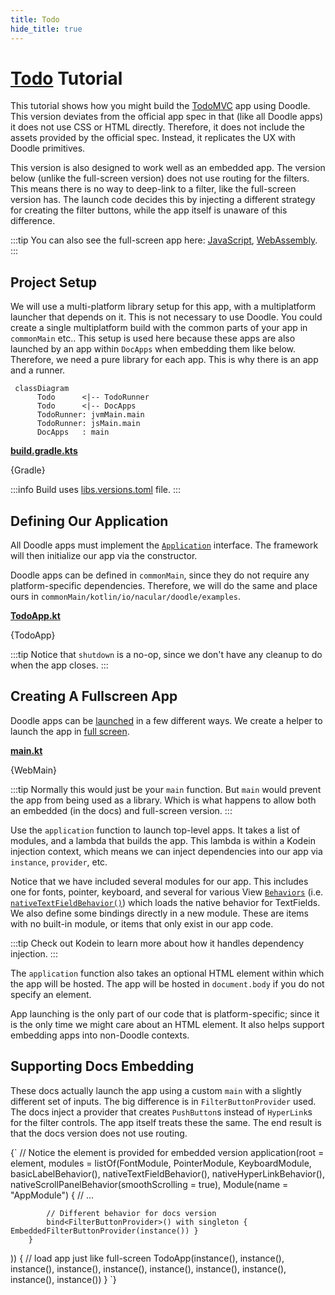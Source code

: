 ```yaml
---
title: Todo
hide_title: true
---
```




# [Todo](https://github.com/nacular/doodle-tutorials/tree/master/Todo) Tutorial

This tutorial shows how you might build the [TodoMVC](http://todomvc.com) app using Doodle. This version deviates from the official app spec in that (like all Doodle apps) it does not use CSS or HTML directly. Therefore, it does not include the assets provided by the official spec. Instead, it replicates the UX with Doodle primitives.

This version is also designed to work well as an embedded app. The version below (unlike the full-screen version) does not use routing for the filters. This means there is no way to deep-link to a filter, like the full-screen version has. The launch code decides this by injecting a different strategy for creating the filter buttons, while the app itself is unaware of this difference.

<DoodleCodeBlock function="todo" height="700" />

:::tip
You can also see the full-screen app here: [JavaScript](https://nacular.github.io/doodle-tutorials/todo), [WebAssembly](https://nacular.github.io/doodle-tutorials/todo_wasm).
:::

## Project Setup

We will use a multi-platform library setup for this app, with a multiplatform launcher that depends on it. This is not necessary to use Doodle. You could create a single multiplatform build with the common parts of your app in `commonMain` etc.. This setup is used here because these apps are also launched by an app within `DocApps` when embedding them like below. Therefore, we need a pure library for each app. This is why there is an app and a runner.

```mermaid
 classDiagram
      Todo      <|-- TodoRunner
      Todo      <|-- DocApps
      TodoRunner: jvmMain.main
      TodoRunner: jsMain.main
      DocApps   : main
```

<Tabs>
<TabItem value="Todo">

[**build.gradle.kts**](https://github.com/nacular/doodle-tutorials/blob/master/Todo/build.gradle.kts)

<KPlayground>{Gradle}</KPlayground>

</TabItem>
</Tabs>

:::info
Build uses [libs.versions.toml](https://github.com/nacular/doodle-tutorials/blob/master/gradle/libs.versions.toml) file.
:::

## Defining Our Application

All Doodle apps must implement the [`Application`](https://nacular.github.io/doodle/docs/applications) interface. The framework will then initialize our app via the constructor.

Doodle apps can be defined in `commonMain`, since they do not require any platform-specific dependencies. Therefore, we will do the same and place ours in `commonMain/kotlin/io/nacular/doodle/examples`.

[**TodoApp.kt**](https://github.com/nacular/doodle-tutorials/blob/master/Todo/src/commonMain/kotlin/io/nacular/doodle/examples/TodoApp.kt#L11)

<KPlayground>{TodoApp}</KPlayground>

:::tip
Notice that `shutdown` is a no-op, since we don't have any cleanup to do when the app closes.
:::

## Creating A Fullscreen App

Doodle apps can be [launched](https://nacular.github.io/doodle/docs/applications) in a few different ways. We create a helper to launch the app in [full screen](https://nacular.github.io/doodle/docs/applications#top-level-apps).

[**main.kt**](https://github.com/nacular/doodle-tutorials/blob/master/TodoRunner/src/jsMain/kotlin/main.kt#L21)

<KPlayground>{WebMain}</KPlayground>

:::tip
Normally this would just be your `main` function. But `main` would prevent the app from being used as a library. Which is what happens to allow both an embedded (in the docs) and full-screen version.
:::

Use the `application` function to launch top-level apps. It takes a list of modules, and a lambda that builds the app. This lambda is within a Kodein injection context, which means we can inject dependencies into our app via `instance`, `provider`, etc.

Notice that we have included several modules for our app. This includes one for fonts, pointer, keyboard, and several for various View [`Behaviors`](https://nacular.github.io/doodle/docs/rendering/behaviors) (i.e. [`nativeTextFieldBehavior()`](https://nacular.github.io/doodle-api/browser/io.nacular.doodle.theme.native/-native-theme/-companion/native-text-field-behavior.html)) which loads the native behavior for TextFields. We also define some bindings directly in a new module. These are items with no built-in module, or items that only exist in our app code.

:::tip
Check out Kodein to learn more about how it handles dependency injection.
:::

The `application` function also takes an optional HTML element within which the app will be hosted. The app will be hosted in `document.body` if you do not specify an element.

App launching is the only part of our code that is platform-specific; since it is the only time we might care about an HTML element. It also helps support embedding apps into non-Doodle contexts.

## Supporting Docs Embedding

These docs actually launch the app using a custom `main` with a slightly different set of inputs. The big difference is in `FilterButtonProvider` used. The docs inject a provider that creates `PushButton`s instead of `HyperLink`s for the filter controls. The app itself treats these the same. The end result is that the docs version does not use routing.

<KPlayground>{`
// Notice the element is provided for embedded version
application(root = element, modules = listOf(FontModule, PointerModule, KeyboardModule, basicLabelBehavior(),
        nativeTextFieldBehavior(), nativeHyperLinkBehavior(), nativeScrollPanelBehavior(smoothScrolling = true),
        Module(name = "AppModule") {
            // ...

            // Different behavior for docs version
            bind<FilterButtonProvider>() with singleton { EmbeddedFilterButtonProvider(instance()) }
        }
)) {
    // load app just like full-screen
    TodoApp(instance(), instance(), instance(), instance(), instance(), instance(), instance(), instance(), instance(), instance())
}
`}</KPlayground>